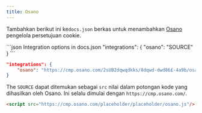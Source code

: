 ```yaml
---
title: Osano
---
```


Tambahkan berikut ini ke`docs.json` berkas untuk menambahkan [Osano](https://www.osano.com/) pengelola persetujuan cookie.

<CodeGroup>
  ```json Integration options in docs.json
  "integrations": {
      "osano": "SOURCE"
  }
  ```

  ```json Example
  "integrations": {
      "osano": "https://cmp.osano.com/2sUB2dqwqdkks/8dqwd-dwd86£-4a9b/osano.js"
  }
  ```
</CodeGroup>

The `SOURCE` dapat ditemukan sebagai `src` nilai dalam potongan kode yang dihasilkan oleh Osano. Ini selalu dimulai dengan `https://cmp.osano.com/`.

```html Code snippet from Osano
<script src="https://cmp.osano.com/placeholder/placeholder/osano.js"/>
```
